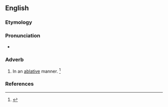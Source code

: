 ==English==

===Etymology===
{{suffix|ablative|ly|t1=to carry away|lang=en}}

===Pronunciation===
* {{a|US}} {{IPA|/ˌæb.lə.ˈtaɪv.li/|lang=en}}

===Adverb===
{{en-adv}}
# In an [[ablative]] manner. {{defdate|Mid 19<sup>th</sup> century.}}<ref>{{R:SOED5|page=5}}</ref>

===References===
<references/>